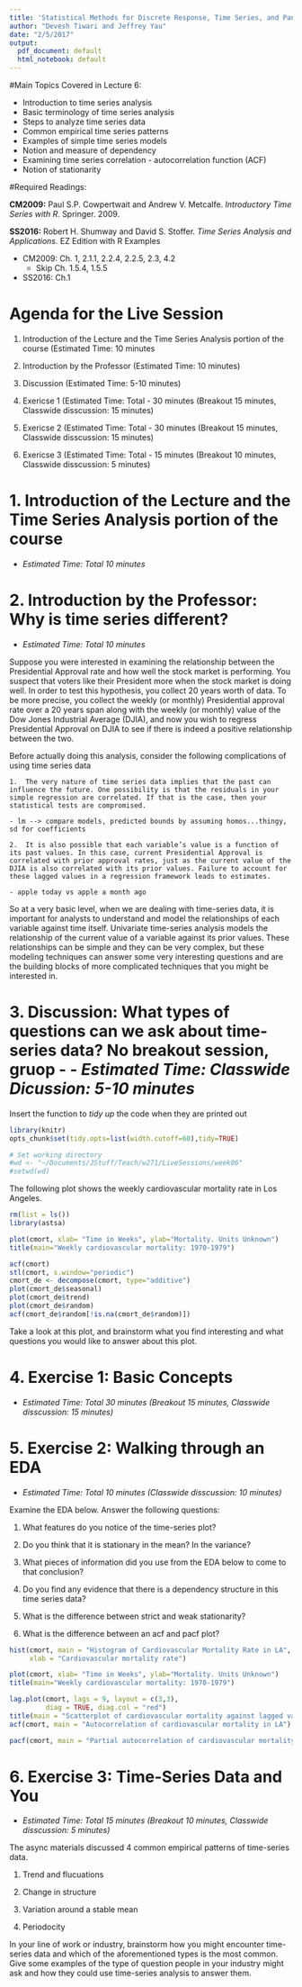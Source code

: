 ```yaml
---
title: 'Statistical Methods for Discrete Response, Time Series, and Panel Data: Live Session 6'
author: "Devesh Tiwari and Jeffrey Yau"
date: "2/5/2017"
output:
  pdf_document: default
  html_notebook: default
---
```


#Main Topics Covered in Lecture 6:

  - Introduction to time series analysis
  - Basic terminology of time series analysis
  - Steps to analyze time series data
  - Common empirical time series patterns
  - Examples of simple time series models
  - Notion and measure of dependency
  - Examining time series correlation - autocorrelation function (ACF)
  - Notion of stationarity

#Required Readings:

**CM2009:** Paul S.P. Cowpertwait and Andrew V. Metcalfe. *Introductory Time Series with R*. Springer. 2009. 

**SS2016:** Robert H. Shumway and David S. Stoffer. *Time Series Analysis and Applications.* EZ Edition with R Examples

  - CM2009: Ch. 1, 2.1.1, 2.2.4, 2.2.5, 2.3, 4.2
      - Skip Ch. 1.5.4, 1.5.5
  - SS2016: Ch.1


# Agenda for the Live Session

  1. Introduction of the Lecture and the Time Series Analysis portion of the course (Estimated Time: 10 minutes

  2. Introduction by the Professor (Estimated Time: 10 minutes)

  3. Discussion (Estimated Time: 5-10 minutes)

  4. Exericse 1 (Estimated Time: Total - 30 minutes (Breakout 15 minutes, Classwide disscussion: 15 minutes)
  
  5. Exericse 2 (Estimated Time: Total - 30 minutes (Breakout 15 minutes, Classwide disscussion: 15 minutes)

  6. Exericse 3 (Estimated Time: Total - 15 minutes (Breakout 10 minutes, Classwide disscussion: 5 minutes)



# 1. Introduction of the Lecture and the Time Series Analysis portion of the course
  - *Estimated Time: Total 10 minutes*

# 2. Introduction by the Professor: Why is time series different?
  - *Estimated Time: Total 10 minutes*

Suppose you were interested in examining the relationship between the Presidential Approval rate and how well the stock market is performing. You suspect that voters like their President more when the stock market is doing well. In order to test this hypothesis, you collect 20 years worth of data. To be more precise, you collect the weekly (or monthly) Presidential approval rate over a 20 years span along with the weekly (or monthly) value of the Dow Jones Industrial Average (DJIA), and now you wish to regress Presidential Approval on DJIA to see if there is indeed a positive relationship between the two.

Before actually doing this analysis, consider the following complications of using time series data

    1.	The very nature of time series data implies that the past can influence the future. One possibility is that the residuals in your simple regression are correlated. If that is the case, then your statistical tests are compromised.
    
    - lm --> compare models, predicted bounds by assuming homos...thingy, sd for coefficients
    
    2.	It is also possible that each variable’s value is a function of its past values. In this case, current Presidential Approval is correlated with prior approval rates, just as the current value of the DJIA is also correlated with its prior values. Failure to account for these lagged values in a regression framework leads to estimates.
    
    - apple today vs apple a month ago

So at a very basic level, when we are dealing with time-series data, it is important for analysts to understand and model the relationships of each variable against time itself. Univariate time-series analysis models the relationship of the current value of a variable against its prior values. These relationships can be simple and they can be very complex, but these modeling techniques can answer some very interesting questions and are the building blocks of more complicated techniques that you might be interested in. 


# 3. Discussion: What types of questions can we ask about time-series data? No breakout session, gruop   -   - *Estimated Time: Classwide Dicussion: 5-10 minutes*

Insert the function to *tidy up* the code when they are printed out
```r
library(knitr)
opts_chunk$set(tidy.opts=list(width.cutoff=60),tidy=TRUE)
```


```r
# Set working directory
#wd <- "~/Documents/JStuff/Teach/w271/LiveSessions/week06" 
#setwd(wd)
```

The following plot shows the weekly cardiovascular mortality rate in Los Angeles.
```r
rm(list = ls())
library(astsa)

plot(cmort, xlab= "Time in Weeks", ylab="Mortality. Units Unknown")
title(main="Weekly cardiovascular mortality: 1970-1979")

acf(cmort)
stl(cmort, s.window="periodic")
cmort_de <- decompose(cmort, type="additive")
plot(cmort_de$seasonal)
plot(cmort_de$trend)
plot(cmort_de$random)
acf(cmort_de$random[!is.na(cmort_de$random)])
```

Take a look at this plot, and brainstorm what you find interesting and what questions you would like to answer about this plot.

# 4. Exercise 1: Basic Concepts
  - *Estimated Time: Total 30 minutes (Breakout 15 minutes, Classwide disscussion: 15 minutes)*
  
\textbf{What do we mean by the term "stochastic process" and what is the analalgous concept in generalized linear models?}

\textbf{Suppose you were interested in modeling the cardiovascular mortality data for forecasting purposes. You have a series of models to choose from (we will talk about why this is the case in great length in later sessions). Based on your prior experiences in linear regression and discrete response models, what are the characteristics of a good model?}


# 5. Exercise 2: Walking through an EDA
  - *Estimated Time: Total 10 minutes (Classwide disscussion: 10 minutes)*

Examine the EDA below. Answer the following questions:

1. What features do you notice of the time-series plot? 

2. Do you think that it is stationary in the mean? In the variance? 

3. What pieces of information did you use from the EDA below to come to that conclusion?

4. Do you find any evidence that there is a dependency structure in this time series data?

5. What is the difference between strict and weak stationarity?

6. What is the difference between an acf and pacf plot?


```r
hist(cmort, main = "Histogram of Cardiovascular Mortality Rate in LA",
     xlab = "Cardiovascular mortality rate")

plot(cmort, xlab= "Time in Weeks", ylab="Mortality. Units Unknown")
title(main="Weekly cardiovascular mortality: 1970-1979") 

lag.plot(cmort, lags = 9, layout = c(3,3),
         diag = TRUE, diag.col = "red")
title(main = "Scatterplot of cardiovascular mortality against lagged values")
acf(cmort, main = "Autocorrelation of cardiovascular mortality in LA")

pacf(cmort, main = "Partial autocorrelation of cardiovascular mortality in LA")
```

# 6. Exercise 3: Time-Series Data and You
  - *Estimated Time: Total 15 minutes (Breakout 10 minutes, Classwide disscussion: 5 minutes)*
  
The async materials discussed 4 common empirical patterns of time-series data.

  1. Trend and flucuations

  2. Change in structure

  3. Variation around a stable mean

  4. Periodocity

In your line of work or industry, brainstorm how you might encounter time-series data and which of the aforementioned types is the most common. Give some examples of the type of question people in your industry might ask and how they could use time-series analysis to answer them.
